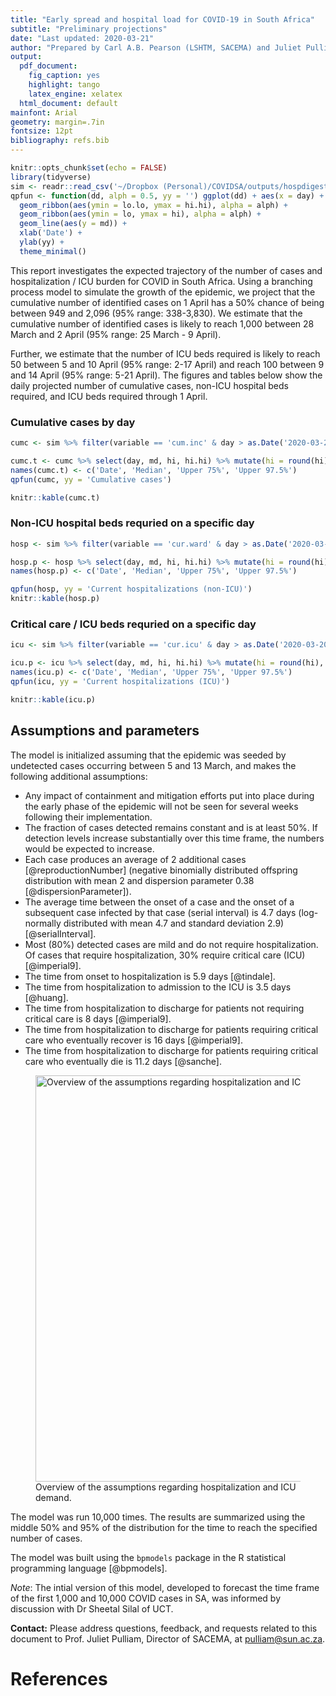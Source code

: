```yaml
---
title: "Early spread and hospital load for COVID-19 in South Africa"
subtitle: "Preliminary projections"
date: "Last updated: 2020-03-21"
author: "Prepared by Carl A.B. Pearson (LSHTM, SACEMA) and Juliet Pulliam (SACEMA)"
output: 
  pdf_document:
    fig_caption: yes
    highlight: tango
    latex_engine: xelatex
  html_document: default
mainfont: Arial
geometry: margin=.7in
fontsize: 12pt
bibliography: refs.bib
---
```


```r
knitr::opts_chunk$set(echo = FALSE)
library(tidyverse)
sim <- readr::read_csv('~/Dropbox (Personal)/COVIDSA/outputs/hospdigest.csv')
qpfun <- function(dd, alph = 0.5, yy = '') ggplot(dd) + aes(x = day) +
  geom_ribbon(aes(ymin = lo.lo, ymax = hi.hi), alpha = alph) +
  geom_ribbon(aes(ymin = lo, ymax = hi), alpha = alph) +
  geom_line(aes(y = md)) +
  xlab('Date') +
  ylab(yy) +
  theme_minimal()
```

This report investigates the expected trajectory of the number of cases and hospitalization / ICU burden for COVID in South Africa. Using a branching process model to simulate the growth of the epidemic, we project that the cumulative number of identified cases on 1 April has a 50% chance of being between 949 and 2,096 (95% range: 338-3,830). We estimate that the cumulative number of identified cases is likely to reach 1,000 between 28 March and 2 April (95% range: 25 March - 9 April).

Further, we estimate that the number of ICU beds required is likely to reach 50 between 5 and 10 April (95% range: 2-17 April) and reach 100 between 9 and 14 April (95% range: 5-21 April). The figures and tables below show the daily projected number of cumulative cases, non-ICU hospital beds required, and ICU beds required through 1 April.

### Cumulative cases by day

```r
cumc <- sim %>% filter(variable == 'cum.inc' & day > as.Date('2020-03-20'))

cumc.t <- cumc %>% select(day, md, hi, hi.hi) %>% mutate(hi = round(hi), hi.hi = round(hi.hi))
names(cumc.t) <- c('Date', 'Median', 'Upper 75%', 'Upper 97.5%')
qpfun(cumc, yy = 'Cumulative cases')

knitr::kable(cumc.t)

```

### Non-ICU hospital beds requried on a specific day

```r
hosp <- sim %>% filter(variable == 'cur.ward' & day > as.Date('2020-03-20'))

hosp.p <- hosp %>% select(day, md, hi, hi.hi) %>% mutate(hi = round(hi), hi.hi = round(hi.hi))
names(hosp.p) <- c('Date', 'Median', 'Upper 75%', 'Upper 97.5%')

qpfun(hosp, yy = 'Current hospitalizations (non-ICU)')
knitr::kable(hosp.p)

```

### Critical care / ICU beds requried on a specific day

```r
icu <- sim %>% filter(variable == 'cur.icu' & day > as.Date('2020-03-20'))

icu.p <- icu %>% select(day, md, hi, hi.hi) %>% mutate(hi = round(hi), hi.hi = round(hi.hi))
names(icu.p) <- c('Date', 'Median', 'Upper 75%', 'Upper 97.5%')
qpfun(icu, yy = 'Current hospitalizations (ICU)')

knitr::kable(icu.p)

```

## Assumptions and parameters

The model is initialized assuming that the epidemic was seeded by undetected cases occurring between 5 and 13 March, and makes the following additional assumptions: 

- Any impact of containment and mitigation efforts put into place during the early phase of the epidemic will not be seen for several weeks following their implementation.
- The fraction of cases detected remains constant and is at least 50\%. If detection levels increase substantially over this time frame, the numbers would be expected to increase.
- Each case produces an average of 2 additional cases [@reproductionNumber] (negative binomially distributed offspring distribution with mean 2 and dispersion parameter 0.38 [@dispersionParameter]).
- The average time between the onset of a case and the onset of a subsequent case infected by that case (serial interval) is 4.7 days (log-normally distributed with mean 4.7 and standard deviation 2.9) [@serialInterval].
- Most (80\%) detected cases are mild and do not require hospitalization. Of cases that require hospitalization, 30\% require critical care (ICU) [@imperial9].
- The time from onset to hospitalization is 5.9 days [@tindale].
- The time from hospitalization to admission to the ICU is 3.5 days [@huang].
- The time from hospitalization to discharge for patients not requiring critical care is 8 days [@imperial9].
- The time from hospitalization to discharge for patients requiring critical care who eventually recover is 16 days [@imperial9].
- The time from hospitalization to discharge for patients requiring critical care who eventually die is 11.2 days [@sanche].

![Overview of the assumptions regarding hospitalization and ICU demand.](~/Dropbox (Personal)/COVIDSA/diagram.png){width=650px}

The model was run 10,000 times. The results are summarized using the middle 50\% and 95\% of the distribution for the time to reach the specified number of cases.

The model was built using the `bpmodels` package in the R statistical programming language [@bpmodels].

_Note_: The intial version of this model, developed to forecast the time frame of the first 1,000 and 10,000 COVID cases in SA, was informed by discussion with Dr Sheetal Silal of UCT.

**Contact:** Please address questions, feedback, and requests related to this document to Prof. Juliet Pulliam, Director of SACEMA, at <pulliam@sun.ac.za>.

# References